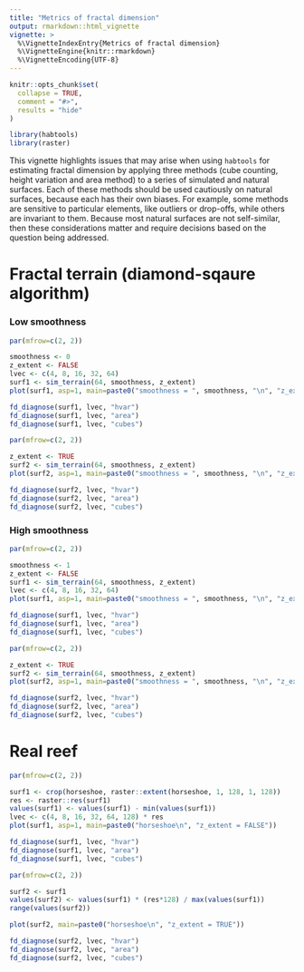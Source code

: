 ```yaml
---
title: "Metrics of fractal dimension"
output: rmarkdown::html_vignette
vignette: >
  %\VignetteIndexEntry{Metrics of fractal dimension}
  %\VignetteEngine{knitr::rmarkdown}
  %\VignetteEncoding{UTF-8}
---
```


```r
knitr::opts_chunk$set(
  collapse = TRUE,
  comment = "#>",
  results = "hide"
)
```

```r
library(habtools)
library(raster)
```

This vignette highlights issues that may arise when using `habtools` for estimating fractal dimension by applying three methods (cube counting, height variation and area method) to a series of simulated and natural surfaces. Each of these methods should be used cautiously on natural surfaces, because each has their own biases. For example, some methods are sensitive to particular elements, like outliers or drop-offs, while others are invariant to them. Because most natural surfaces are not self-similar, then these considerations matter and require decisions based on the question being addressed. 

# Fractal terrain (diamond-sqaure algorithm)

### Low smoothness

```r
par(mfrow=c(2, 2))

smoothness <- 0
z_extent <- FALSE
lvec <- c(4, 8, 16, 32, 64)
surf1 <- sim_terrain(64, smoothness, z_extent)
plot(surf1, asp=1, main=paste0("smoothness = ", smoothness, "\n", "z_extent = ", z_extent))

fd_diagnose(surf1, lvec, "hvar")
fd_diagnose(surf1, lvec, "area")
fd_diagnose(surf1, lvec, "cubes")

par(mfrow=c(2, 2))

z_extent <- TRUE
surf2 <- sim_terrain(64, smoothness, z_extent)
plot(surf2, asp=1, main=paste0("smoothness = ", smoothness, "\n", "z_extent = ", z_extent))

fd_diagnose(surf2, lvec, "hvar")
fd_diagnose(surf2, lvec, "area")
fd_diagnose(surf2, lvec, "cubes")

```

### High smoothness

```r
par(mfrow=c(2, 2))

smoothness <- 1
z_extent <- FALSE
surf1 <- sim_terrain(64, smoothness, z_extent)
lvec <- c(4, 8, 16, 32, 64)
plot(surf1, asp=1, main=paste0("smoothness = ", smoothness, "\n", "z_extent = ", z_extent))

fd_diagnose(surf1, lvec, "hvar")
fd_diagnose(surf1, lvec, "area")
fd_diagnose(surf1, lvec, "cubes")

par(mfrow=c(2, 2))

z_extent <- TRUE
surf2 <- sim_terrain(64, smoothness, z_extent)
plot(surf2, asp=1, main=paste0("smoothness = ", smoothness, "\n", "z_extent = ", z_extent))

fd_diagnose(surf2, lvec, "hvar")
fd_diagnose(surf2, lvec, "area")
fd_diagnose(surf2, lvec, "cubes")

```

# Real reef

```r
par(mfrow=c(2, 2))

surf1 <- crop(horseshoe, raster::extent(horseshoe, 1, 128, 1, 128))
res <- raster::res(surf1)
values(surf1) <- values(surf1) - min(values(surf1))
lvec <- c(4, 8, 16, 32, 64, 128) * res
plot(surf1, asp=1, main=paste0("horseshoe\n", "z_extent = FALSE"))

fd_diagnose(surf1, lvec, "hvar")
fd_diagnose(surf1, lvec, "area")
fd_diagnose(surf1, lvec, "cubes")

par(mfrow=c(2, 2))

surf2 <- surf1
values(surf2) <- values(surf1) * (res*128) / max(values(surf1))
range(values(surf2))

plot(surf2, main=paste0("horseshoe\n", "z_extent = TRUE"))

fd_diagnose(surf2, lvec, "hvar")
fd_diagnose(surf2, lvec, "area")
fd_diagnose(surf2, lvec, "cubes")

```




